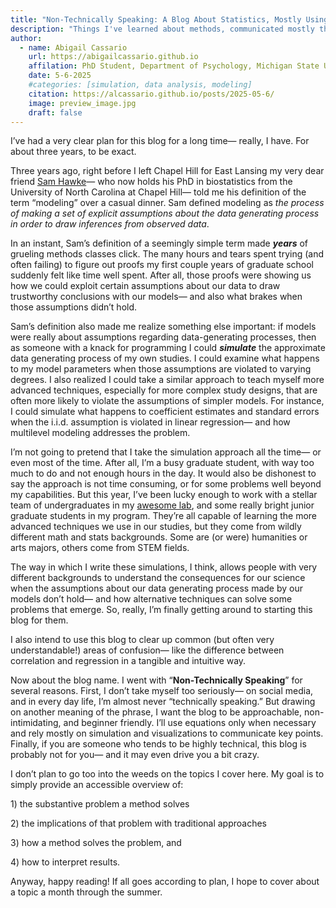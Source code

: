 ```yaml
---
title: "Non-Technically Speaking: A Blog About Statistics, Mostly Using Simulation"
description: "Things I've learned about methods, communicated mostly through simulation. And also sometimes thoughts about academic life."
author:
  - name: Abigail Cassario 
    url: https://abigailcassario.github.io
    affilation: PhD Student, Department of Psychology, Michigan State University 
    date: 5-6-2025
    #categories: [simulation, data analysis, modeling]
    citation: https://alcassario.github.io/posts/2025-05-6/
    image: preview_image.jpg
    draft: false
---
```


I've had a very clear plan for this blog for a long time--- really, I have. For about three years, to be exact.

Three years ago, right before I left Chapel Hill for East Lansing my very dear friend [Sam Hawke](https://samhawke.me/)--- who now holds his PhD in biostatistics from the University of North Carolina at Chapel Hill--- told me his definition of the term "modeling" over a casual dinner. Sam defined modeling as *the process of making a set of explicit assumptions about the data generating process in order to draw inferences from observed data*.

In an instant, Sam's definition of a seemingly simple term made ***years*** of grueling methods classes click. The many hours and tears spent trying (and often failing) to figure out proofs my first couple years of graduate school suddenly felt like time well spent. After all, those proofs were showing us how we could exploit certain assumptions about our data to draw trustworthy conclusions with our models--- and also what brakes when those assumptions didn't hold.

Sam's definition also made me realize something else important: if models were really about assumptions regarding data-generating processes, then as someone with a knack for programming I could ***simulate*** the approximate data generating process of my own studies. I could examine what happens to my model parameters when those assumptions are violated to varying degrees. I also realized I could take a similar approach to teach myself more advanced techniques, especially for more complex study designs, that are often more likely to violate the assumptions of simpler models. For instance, I could simulate what happens to coefficient estimates and standard errors when the i.i.d. assumption is violated in linear regression--- and how multilevel modeling addresses the problem.

I'm not going to pretend that I take the simulation approach all the time--- or even most of the time. After all, I'm a busy graduate student, with way too much to do and not enough hours in the day. It would also be dishonest to say the approach is not time consuming, or for some problems well beyond my capabilities. But this year, I've been lucky enough to work with a stellar team of undergraduates in my [awesome lab](https://tbslaboratory.com/), and some really bright junior graduate students in my program. They're all capable of learning the more advanced techniques we use in our studies, but they come from wildly different math and stats backgrounds. Some are (or were) humanities or arts majors, others come from STEM fields.

The way in which I write these simulations, I think, allows people with very different backgrounds to understand the consequences for our science when the assumptions about our data generating process made by our models don't hold--- and how alternative techniques can solve some problems that emerge. So, really, I'm finally getting around to starting this blog for them.

I also intend to use this blog to clear up common (but often very understandable!) areas of confusion--- like the difference between correlation and regression in a tangible and intuitive way.

Now about the blog name. I went with "**Non-Technically Speaking**" for several reasons. First, I don't take myself too seriously--- on social media, and in every day life, I'm almost never "technically speaking." But drawing on another meaning of the phrase, I want the blog to be approachable, non-intimidating, and beginner friendly. I'll use equations only when necessary and rely mostly on simulation and visualizations to communicate key points. Finally, if you are someone who tends to be highly technical, this blog is probably not for you--- and it may even drive you a bit crazy.

I don't plan to go too into the weeds on the topics I cover here. My goal is to simply provide an accessible overview of:

1\) the substantive problem a method solves

2\) the implications of that problem with traditional approaches

3\) how a method solves the problem, and

4\) how to interpret results.

Anyway, happy reading! If all goes according to plan, I hope to cover about a topic a month through the summer.

